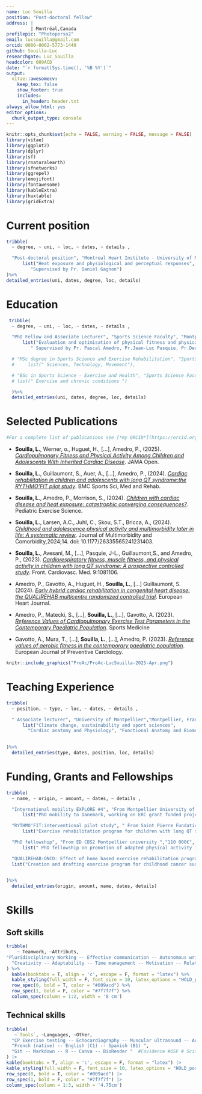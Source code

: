 ```yaml
---
name: Luc Souilla
position: "Post-doctoral fellow"
address: |
         | Montréal,Canada 
profilepic: "Photoperso2"
email: lucsouilla@gmail.com
orcid: 0000-0002-5773-1440
github: Souilla-Luc
researchgate: Luc_Souilla
headcolor: 009ACD
date: "`r format(Sys.time(), '%B %Y')`"
output: 
  vitae::awesomecv:
    keep_tex: false
    show_footer: true
    includes:
      in_header: header.txt
always_allow_html: yes
editor_options: 
  chunk_output_type: console
---
```


```r
knitr::opts_chunk$set(echo = FALSE, warning = FALSE, message = FALSE)
library(vitae)
library(ggplot2)
library(dplyr)
library(sf)
library(rnaturalearth)
library(sfnetworks)
library(ggrepel)
library(emojifont)
library(fontawesome)
library(kableExtra)
library(huxtable)
library(gridExtra)
```



\faIcon{thumbtack} Current position
============================================
```r
tribble(
  ~ degree, ~ uni, ~ loc, ~ dates, ~ details ,

  "Post-doctoral position", "Montreal Heart Institute - University of Montréal", "Montreal, Canada", "Nov. 2024 - Nov. 2026",
      list("Heat exposure and physiological and perceptual responses",
         "Supervised by Pr. Daniel Gagnon")
)%>%
detailed_entries(uni, dates, degree, loc, details)
```


\faIcon{university} Education
==================================

```r

 tribble(
  ~ degree, ~ uni, ~ loc, ~ dates, ~ details ,

  "PhD Fellow and Associate Lecturer", "Sports Science Faculty", "Montpellier, France", "Oct. 2021 - Sept. 2024",
      list("Evaluation and optimisation of physical fitness and physical activity in children with inherited cardiac diseases",
         " Supervised by Pr. Pascal Amedro, Pr.Jean-Luc Pasquie, Pr.Denis Mottet"),

  # "MSc degree in Sports Science and Exercise Rehabilitation", "Sports Science Faculty", "Montpellier, France", "Sep. 2020 - July. 2021",
  #     list(" Sciences, Technology, Movement"),

  # "BSc in Sports Science - Exercise and Health", "Sports Science Faculty", "Toulouse and Montpellier, France", "Sep. 2018 - July. 2019",
  # list(" Exercise and chronic conditions ")

  )%>%
  detailed_entries(uni, dates, degree, loc, details)
```

\faIcon*{file} Selected Publications
===========================

\scriptsize


```r
#For a complete list of publications see [*my ORCID*](https://orcid.org/my-orcid?orcid=0000-0002-5773-1440).
```

- **Souilla, L.**, Werner, o., Huguet, H., [...], Amedro, P., (2025). [*Cardiopulmonary Fitness and Physical Activity Among Children and Adolescents With Inherited Cardiac Disease*](https://jamanetwork.com/journals/jamanetworkopen/fullarticle/2830581). JAMA Open. 

- **Souilla, L.**, Guillaumont, S., Auer, A., [...], Amedro, P., (2024). [*Cardiac rehabilitation in children and adolescents with long QT syndrome:the RYTHMO’FIT pilot study*](https://doi.org/10.1186/s13102-024-00941-2). BMC Sports Sci, Med and Rehab. 

- **Souilla, L.**, Amedro, P., Morrison, S., (2024). [*Children with cardiac disease and heat exposure: catastrophic converging consequences?*](https://journals.humankinetics.com/view/journals/pes/aop/article-10.1123-pes.2023-0086/article-10.1123-pes.2023-0086.xml). Pediatric Exercise Science.

- **Souilla, L.**, Larsen, A.C., Juhl, C., Skou, S.T., Bricca, A., (2024). [*Childhood and adolescence physical activity and multimorbidity later in life: A systematic review*](https://journals.sagepub.com/doi/10.1177/26335565241231403). Journal of Multimorbidity and Comorbidity,2024;14. doi: 10.1177/26335565241231403.

- **Souilla, L.**, Avesani, M., [...], Pasquie, J-L., Guillaumont,S., and Amedro, P., (2023). [*Cardiorespiratory fitness, muscle fitness, and physical activity in children with long QT syndrome: A prospective controlled study*](https://www.frontiersin.org/articles/10.3389/fcvm.2022.1081106/full). Front. Cardiovasc. Med. 9:1081106.

- Amedro, P., Gavotto, A., Huguet, H., **Souilla, L.**, [...] Guillaumont, S. (2024). [*Early hybrid cardiac rehabilitation in congenital heart disease: the QUALIREHAB multicentre randomized controlled trial*](https://doi.org/10.1093/eurheartj/ehae085). European Heart Journal.

- Amedro, P., Matecki, S., [...], **Souilla, L.**, [...], Gavotto, A. (2023). [*Reference Values of Cardiopulmonary Exercise Test Parameters in the Contemporary Paediatric Population*](https://doi.org/10.1186/s40798-023-00622-3). Sports Medicine

- Gavotto, A., Mura, T., [...], **Souilla, L.**, [...], Amedro, P. (2023). [*Reference values of aerobic fitness in the contemporary paediatric population*]( https://doi.org/10.1093/eurjpc/zwad054). European Journal of Preventive Cardiology.

<!-- - Amedro, P., Werner,O., [...], **Souilla, L.**, [...], Pasquie, JL. (2021). [*Health-related quality of life and physical activity in children with inherited cardiac arrhythmia or inherited cardiomyopathy: the prospective multicentre controlled QUALIMYORYTHM study rationale, design and methods*](https://doi.org/10.1186/s12955-021-01825-6). Health Qual Life Outcomes., 28;19(1):187. -->

```r
knitr::include_graphics("ProAc/ProAc-LucSouilla-2025-Apr.png")
```
<!-- [ProAc](https://www.fabiocrameri.ch/proac/) profile -->
<!-- ----------------------------------------------------- -->


\normalsize
\newpage

<!-- \faIcon{briefcase} Professional Experience -->
<!-- ============================================ -->

<!-- ```{r experience, eval = T} -->
<!-- tribble( -->
<!--   ~ position, ~ place, ~ loc, ~ dates, ~ details , -->

<!--   "Project manager","University of Sports Science","Montpellier, France", "Sept. 2023 - January. 2024", -->
<!--     list("Kickoff event on Sports and Climate Change",  -->
<!--          "Student awareness day on climate change and the environmental impact of sports"), -->

<!--   "Research Mobility", "Southern Denmark University - Department of Sports Science and Clinical Biomechanics", "Odense, Denmark", "May. 2023 - July. 2023", -->
<!--       list("ERC projet MOBILIZE", -->
<!--          "Effect of tailored exercise program on multimorbidity / Systematic review on physical activity, childhood and multimorbidity"), -->

<!--   "Research intern", "PhyMedExp - INSERM U1046", "Montpellier, France", "Sep. 2020 - July. 2021", -->
<!--       list("Supervised by Pascal Amedro", -->
<!--          "Cardiorespiratory fitness and muscular deconditioning in congenital Long QT syndrome children"), -->

<!--   "Research intern", "PhyMedExp - INSERM U1046", "Montpellier, France", "Sep. 2019 - July. 2020", -->
<!--   list("Supervised by Karen Lambert", -->
<!--          "Effects of exercise and polyphenols supplementation on cardiac hypertrophy in obese insulino-resistant rats."), -->

<!--   )%>% -->
<!--   detailed_entries(place, dates, position, loc, details) -->
<!-- ``` -->

\faIcon{chalkboard} Teaching Experience
============================================

```r

tribble(
  ~ position, ~ type, ~ loc, ~ dates, ~ details ,

  " Associate lecturer", "University of Montpellier","Montpellier, France", "2022-2024",
      list("Climate change, sustainability and sport sciences",
        "Cardiac anatomy and Physiology", "Functional Anatomy and Biomechanics", "Exercise physiology and Health") #Neurosciences and Sports","Scientific methods and identification of study design")
          

)%>%
  detailed_entries(type, dates, position, loc, details)
```



\faIcon{dollar-sign} Funding, Grants and Fellowships
============================================
```r

tribble(
  ~ name, ~ origin, ~ amount, ~ dates, ~ details ,

  "International mobility EXPLORE #4", "From Montpellier University of Excellence","5000€", "May-June 2023",
      list("PhD mobility to Danemark, working on ERC grant funded project: MOBILIZE"),

  "RYTHMO'FIT:interventional pilot study", " From Saint Pierre Fundation ","10 000 €", "July 2022",
      list("Exercise rehabilitation program for children with long QT syndrome "),

  "PhD fellowship", "From ED CBS2 Montpellier university ","110 000€", "Oct.2021-2024",
      list(" PhD fellowship on promotion of adapted physical activity in children/adolescent with heart diseases :example of inherited arrhytmias \\href{https://www.phymedexp.com/theses-soutenues-d/}{\\tiny{\\faIcon{link}}} "),

  "QUALIREHAB-ONCO: Effect of home based exercise rehabilitation program on  childhood cancer survivors ", "From ARC: Fundation for cancer research" ,"450 000$", "June 2021",
  list("Creation and drafting exercise program for childhood cancer survivors, final proof reading \\href{https://www.fondation-arc.org/projets/qualirehab-onco-remettre-les-enfants-au-sport-apres-un-cancer}{\\tiny{\\faIcon{link}}} ")

  
)%>%
  detailed_entries(origin, amount, name, dates, details)
```





<!-- \faIcon{comment} Communications -->
<!-- ============================================ -->

<!-- ```{r} -->
<!-- tribble( -->
<!--   ~ event, ~ type, ~ loc, ~ dates, ~ details , -->

<!--    "Scientific Research Day of Kinesiology and Physical Activity School ", "Poster Presentation", "Montréal, Canada", "March 2025", -->
<!--        list("Souilla L. (2025). In situ responses of elderly people living in social housing before, during, and after a heatwave. "), -->

<!--    "International Congress of Association for European Paediatric Congenital Cardiology", "Oral Presentation","Porto, Portugal", "May 2024", -->
<!--       list("Souilla L., Guillaumont S., ..., Amedro P.(2024). Cardiac rehabilitation in children and adolescents with long QT syndrome: the RYTHMO’FIT pilot study. International Congress of Association for European Paediatric Congenital Cardiology"), -->

<!--   "French federatation of Cardiology", "Oral Presentation", "Paris, France", "Sep. 2023", -->
<!--       list("Souilla L., Werner O., ..., Amedro P.(2023). Health-related quality of life and physical activity in children with inherited cardiac arrhythmia or inherited cardiomyopathy: the prospective multicentre controlled QUALIMYORYTHM. Research days of French federation of cardiology"), -->

<!--   "International Congress of Francophone Mother-Children network", "Oral presentation","Bordeaux, France", "June 2022", -->
<!--       list(" Souilla L.(2022). Adapted physical activity teacher: on the right track. International Congress of Francophone Mother-Children network"), -->

<!--   "French society of Paediatric", "Oral presentation","Lille, France", "June 2022", -->
<!--       list("Souilla L., Avesani M., Boisson A., Pasquie JL., Amedro P.(2022).  Cardiorespiratory fitness and muscular deconditioning children with Long QT syndrome. French society of Paediatric"), -->

<!--   "International Congress of Association for European Paediatric Congenital Cardiology", "Poster Presentation","Geneve, Switzerland", "May 2022", -->
<!--       list("Souilla L., Avesani M., Boisson A., Pasquie JL., Amedro P.(2022). Cardiorespiratory fitness and muscular deconditioning children with Long QT syndrome. International Congress of Association for European Paediatric Congenital Cardiology"), -->

<!--   detailed_entries(type, dates, event, loc, details) -->

<!-- ``` -->





\faIcon{brain} Skills
================================

\smallskip

\faIcon{users} Soft skills
---------------------------------
```r
tribble(
    ~ Teamwork, ~Attributs,
"Pluridisciplinary Working -- Effective communication -- Autonomous writing -- Management of national clinicals trials",
  "Creativity -- Adaptability -- Time management -- Motivation -- Relationship skills"
) %>%
  kable(booktabs = T, align = 'c', escape = F, format = "latex") %>%
  kable_styling(full_width = F, font_size = 10, latex_options = "HOLD_position") %>%
  row_spec(0, bold = T, color = "#009acd") %>%
  row_spec(1, bold = F, color = "#7f7f7f") %>%
  column_spec(column = 1:2, width = '8 cm')
```

\faIcon{cogs} Technical skills
---------------------------------

```r

tribble(
   ~`Tools`, ~Languages, ~Other,
  "CP Exercise testing -- Echocardiography -- Muscular ultrasound -- Accelerometer -- Force Sensor", 
  "French (native) -- English (C1) -- Spanish (B1) ", 
  "Git -- Markdown -- R -- Canva -- BioRender "  #Covidence #OSF # Scite
) |>
kable(booktabs = T, align = 'c', escape = F, format = "latex") |>
kable_styling(full_width = F, font_size = 10, latex_options = "HOLD_position") |>
row_spec(0, bold = T, color = "#009acd") |>
row_spec(1, bold = F, color = "#7f7f7f") |>
column_spec(column = 1:3, width = '4.75cm')
```


<!-- \faIcon{users} Memberships -->
<!-- ================================ -->

<!-- ```{r org} -->
<!-- tribble( -->
<!--   ~ position, ~ date, ~ org, -->

<!--   "Head of Green Researchers team working on evaluation and mitigation of the laboratory carbon footprint", "Aug. 2023-Oct. 2024", "Lab Euromov DHM", -->
<!--   "Head of pediatric commitee of the French Society of exercise physiologists", "Jan. 2023-Dec. 2023", "French society of exercise physiologists", -->
<!--   "Animator of Climate Fresk workshop in France", "Since 2023", "Climate Fresk Organisation ", -->
<!--   "Animator of 2 tonnes workshop in France", "Since 2023","2 Tonnes organization", -->
<!--   "Scientific member of QUALINEURO-REHAB European project", "Since 2022","Bordeaux University Hospital-INSERM", -->

<!-- ) %>% -->
<!--   brief_entries(what = position, when = date, with= org) -->
<!-- ``` -->


